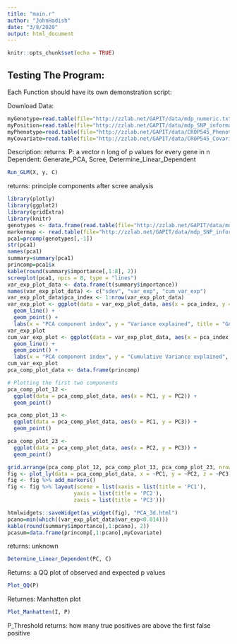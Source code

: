 ```yaml
---
title: "main.r"
author: "JohnHadish"
date: "3/8/2020"
output: html_document
---
```


```r
knitr::opts_chunk$set(echo = TRUE)
```

## Testing The Program:
Each Function should have its own demonstration script: 

Download Data:
```r
myGenotype=read.table(file="http://zzlab.net/GAPIT/data/mdp_numeric.txt",head=T)
myPosition=read.table(file="http://zzlab.net/GAPIT/data/mdp_SNP_information.txt",head=T)
myPhenotype=read.table(file="http://zzlab.net/GAPIT/data/CROP545_Phenotype.txt",head=T)
myCovariate=read.table(file="http://zzlab.net/GAPIT/data/CROP545_Covariates.txt",head=T)
```



Description: 
returns: P: a vector n long of p values for every gene in n
Dependent: Generate_PCA, Scree, Determine_Linear_Dependent
```r
Run_GLM(X, y, C)
```

returns: principle components after scree analysis
```r
library(plotly)
library(ggplot2)
library(gridExtra)
library(knitr)
genotypes <- data.frame(read.table(file="http://zzlab.net/GAPIT/data/mdp_numeric.txt", header = T, row.names = 1, colClasses = classes, stringsAsFactors = F, sep = "\t"))
markermap <- read.table(file="http://zzlab.net/GAPIT/data/mdp_SNP_information.txt", header = T, stringsAsFactors = F, sep = "\t")
pca1=prcomp(genotypes[,-1])
str(pca1)
names(pca1)
summary=summary(pca1)
princomp=pca1$x
kable(round(summary$importance[,1:8], 2))
screeplot(pca1, npcs = 8, type = "lines")
var_exp_plot_data <- data.frame(t(summary$importance))
names(var_exp_plot_data) <- c("sdev", "var_exp", "cum_var_exp") 
var_exp_plot_data$pca_index <- 1:nrow(var_exp_plot_data) 
var_exp_plot <- ggplot(data = var_exp_plot_data, aes(x = pca_index, y = var_exp)) +
  geom_line() +
  geom_point() +
  labs(x = "PCA component index", y = "Variance explained", title = "GAPIT Demo GT: Variance Explained")
var_exp_plot
cum_var_exp_plot <- ggplot(data = var_exp_plot_data, aes(x = pca_index, y = cum_var_exp)) +
  geom_line() +
  geom_point() +
  labs(x = "PCA component index", y = "Cumulative Variance explained", title = "GAPIT Demo GT: Cumulative Variance Explained")
cum_var_exp_plot
pca_comp_plot_data <- data.frame(princomp)

# Plotting the first two components
pca_comp_plot_12 <- 
  ggplot(data = pca_comp_plot_data, aes(x = PC1, y = PC2)) +
  geom_point()

pca_comp_plot_13 <-
  ggplot(data = pca_comp_plot_data, aes(x = PC1, y = PC3)) +
  geom_point()

pca_comp_plot_23 <-
  ggplot(data = pca_comp_plot_data, aes(x = PC2, y = PC3)) +
  geom_point()

grid.arrange(pca_comp_plot_12, pca_comp_plot_13, pca_comp_plot_23, nrow = 2, ncol = 2, top = "GAPIT Demo GT: Principal Components")
fig <- plot_ly(data = pca_comp_plot_data, x = ~PC1, y = ~PC2, z = ~PC3)
fig <- fig %>% add_markers()
fig <- fig %>% layout(scene = list(xaxis = list(title = 'PC1'),
                     yaxis = list(title = 'PC2'),
                     zaxis = list(title = 'PC3')))

htmlwidgets::saveWidget(as_widget(fig), "PCA_3d.html")
pcano=min(which((var_exp_plot_data$var_exp<0.014)))
kable(round(summary$importance[,1:pcano], 2))
pcasum=data.frame(princomp[,1:pcano],myCovariate)
```


returns: unknown
```r

Determine_Linear_Dependent(PC, C)
```



Returns: a QQ plot of observed and expected p values
```r
Plot_QQ(P)
```

Returnes: Manhatten plot
```r
Plot_Manhatten(I, P)
```

P_Threshold
returns: how many true positives are above the first false positive
```r
```





